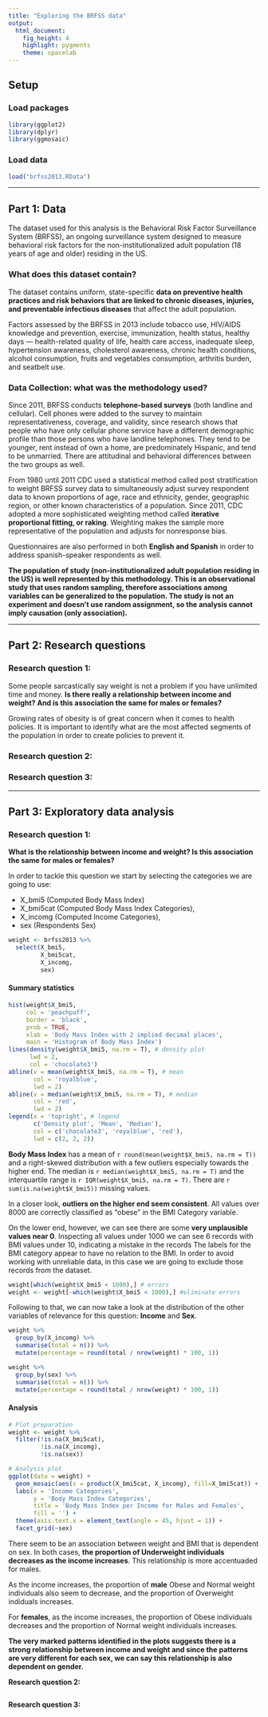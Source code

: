 ```yaml
---
title: "Exploring the BRFSS data"
output: 
  html_document: 
    fig_height: 4
    highlight: pygments
    theme: spacelab
---
```


## Setup

### Load packages

```r
library(ggplot2)
library(dplyr)
library(ggmosaic)
```

### Load data

```r
load("brfss2013.RData")
```



* * *

## Part 1: Data

The dataset used for this analysis is the Behavioral Risk Factor Surveillance System (BRFSS), an ongoing surveillance system designed to measure behavioral risk factors for the non-institutionalized adult population (18 years of age and older) residing in the US.

### What does this dataset contain?

The dataset contains uniform, state-specific **data on preventive health practices and risk behaviors that are linked to chronic diseases, injuries, and preventable infectious diseases** that affect the adult population. 

Factors assessed by the BRFSS in 2013 include tobacco use, HIV/AIDS knowledge and prevention, exercise, immunization, health status, healthy days — health-related quality of life, health care access, inadequate sleep, hypertension awareness, cholesterol awareness, chronic health conditions, alcohol consumption, fruits and vegetables consumption, arthritis burden, and seatbelt use. 

### Data Collection: what was the methodology used?

Since 2011, BRFSS conducts **telephone-based surveys** (both landline and cellular). Cell phones were added to the survey  to maintain representativeness, coverage, and validity, since research shows that people who have only cellular phone service have a different demographic profile than those persons who have landline telephones. They tend to be younger, rent instead of own a home, are predominately Hispanic, and tend to be unmarried. There are attitudinal and behavioral differences between the two groups as well.

From 1980 until 2011 CDC used a statistical method called post stratification to weight BRFSS survey data to simultaneously adjust survey respondent data to known proportions of age, race and ethnicity, gender, geographic region, or other known characteristics of a population. Since 2011, CDC adopted a more sophisticated weighting method called **iterative proportional fitting, or raking**.  Weighting makes the sample more representative of the population and adjusts for nonresponse bias.

Questionnaires are also performed in both **English and Spanish** in order to address spanish-speaker respondents as well. 

**The population of study (non-institutionalized adult population residing in the US) is well represented by this methodology. This is an observational study that uses random sampling, therefore associations among variables can be generalized to the population. The study is not an experiment and doesn’t use random assignment, so the analysis cannot imply causation (only association).**

* * *

## Part 2: Research questions

### Research question 1:

Some people sarcastically say weight is not a problem if you have unlimited time and money. **Is there really a relationship between income and weight? And is this association the same for males or females?**

Growing rates of obesity is of great concern when it comes to health policies. It is important to identify what are the most affected segments of the population in order to create policies to prevent it.

### Research question 2:



### Research question 3:


* * *

## Part 3: Exploratory data analysis

### Research question 1:

**What is the relationship between income and weight? Is this association the same for males or females?**

In order to tackle this question we start by selecting the categories we are going to use:

* X_bmi5 (Computed Body Mass Index)
* X_bmi5cat (Computed Body Mass Index Categories),
* X_incomg (Computed Income Categories),
* sex (Respondents Sex)

```r
weight <- brfss2013 %>% 
  select(X_bmi5,
         X_bmi5cat,
         X_incomg,
         sex)
```

#### Summary statistics

```r
hist(weight$X_bmi5,
     col = 'peachpuff',
     border = 'black', 
     prob = TRUE,
     xlab = 'Body Mass Index with 2 implied decimal places',
     main = 'Histogram of Body Mass Index')
lines(density(weight$X_bmi5, na.rm = T), # density plot
      lwd = 2,
      col = 'chocolate3')
abline(v = mean(weight$X_bmi5, na.rm = T), # mean
       col = 'royalblue',
       lwd = 2)
abline(v = median(weight$X_bmi5, na.rm = T), # median
       col = 'red',
       lwd = 2)
legend(x = 'topright', # legend
       c('Density plot', 'Mean', 'Median'),
       col = c('chocolate3', 'royalblue', 'red'),
       lwd = c(2, 2, 2))
```

**Body Mass Index** has a mean of `r round(mean(weight$X_bmi5, na.rm = T))` and a right-skewed distribution with a few outliers especially towards the higher end. The median is `r median(weight$X_bmi5, na.rm = T)` and the interquartile range is `r IQR(weight$X_bmi5, na.rm = T)`. There are `r sum(is.na(weight$X_bmi5))` missing values.

In a closer look, **outliers on the higher end seem consistent**. All values over 8000 are correctly classified as "obese" in the BMI Category variable.

On the lower end, however, we can see there are some **very unplausible values near 0**. Inspecting all values under 1000 we can see 6 records with BMI values under 10, indicating a mistake in the records The labels for the BMI category appear to have no relation to the BMI. In order to avoid working with unreliable data, in this case we are going to exclude those records from the dataset.

```r
weight[which(weight$X_bmi5 < 1000),] # errors
weight <- weight[-which(weight$X_bmi5 < 1000),] #eliminate errors
```


Following to that, we can now take a look at the distribution of the other variables of relevance for this question: **Income** and **Sex**.


```r
weight %>%
  group_by(X_incomg) %>% 
  summarise(total = n()) %>% 
  mutate(percentage = round(total / nrow(weight) * 100, 1))

weight %>%
  group_by(sex) %>% 
  summarise(total = n()) %>% 
  mutate(percentage = round(total / nrow(weight) * 100, 1))
```


#### Analysis


```r
# Plot preparation
weight <- weight %>% 
  filter(!is.na(X_bmi5cat),
         !is.na(X_incomg),
         !is.na(sex))

# Analysis plot
ggplot(data = weight) +
  geom_mosaic(aes(x = product(X_bmi5cat, X_incomg), fill=X_bmi5cat)) +
  labs(x = 'Income Categories',
       y = 'Body Mass Index Categories',
       title = 'Body Mass Index per Income for Males and Females',
       fill = '') +
  theme(axis.text.x = element_text(angle = 45, hjust = 1)) +
  facet_grid(~sex)
```

There seem to be an association between weight and BMI that is dependent on sex.
In both cases, **the proportion of Underweight individuals decreases as the income increases**. This relationship is more accentuaded for males.

As the income increases, the proportion of **male** Obese and Normal weight individuals also seem to decrease, and the proportion of Overweight indiduals increases.

For **females**, as the income increases, the proportion of Obese individuals decreases and the proportion of Normal weight individuals increases.

**The very marked patterns identified in the plots suggests there is a strong relationship between income and weight and since the patterns are very different for each sex, we can say this relationship is also dependent on gender.**

**Research question 2:**

```r

```



**Research question 3:**

```r

```

